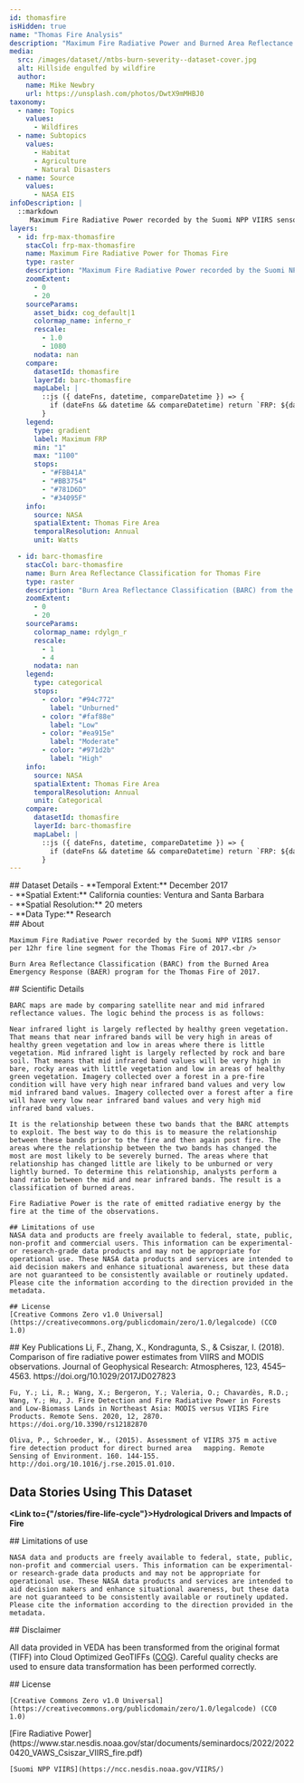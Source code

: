 ```yaml
---
id: thomasfire
isHidden: true
name: "Thomas Fire Analysis"
description: "Maximum Fire Radiative Power and Burned Area Reflectance for the Thomas Fire of 2017"
media:
  src: /images/dataset//mtbs-burn-severity--dataset-cover.jpg
  alt: Hillside engulfed by wildfire
  author:
    name: Mike Newbry
    url: https://unsplash.com/photos/DwtX9mMHBJ0
taxonomy:
  - name: Topics
    values:
      - Wildfires
  - name: Subtopics
    values:
      - Habitat
      - Agriculture
      - Natural Disasters
  - name: Source
    values:
      - NASA EIS
infoDescription: |
  ::markdown
     Maximum Fire Radiative Power recorded by the Suomi NPP VIIRS sensor per 12hr fire line segment for the Thomas Fire of 2017
layers:
  - id: frp-max-thomasfire
    stacCol: frp-max-thomasfire
    name: Maximum Fire Radiative Power for Thomas Fire
    type: raster
    description: "Maximum Fire Radiative Power recorded by the Suomi NPP VIIRS sensor per 12hr fire line segment for the Thomas Fire of 2017"
    zoomExtent:
      - 0
      - 20
    sourceParams:
      asset_bidx: cog_default|1
      colormap_name: inferno_r
      rescale:
        - 1.0
        - 1080
      nodata: nan
    compare:
      datasetId: thomasfire  
      layerId: barc-thomasfire
      mapLabel: |
        ::js ({ dateFns, datetime, compareDatetime }) => {
          if (dateFns && datetime && compareDatetime) return `FRP: ${dateFns.format(datetime, 'yyyy')} VS BARC: ${dateFns.format(compareDatetime, 'yyyy')}`;
        }
    legend:
      type: gradient
      label: Maximum FRP 
      min: "1"
      max: "1100"
      stops:
        - "#FBB41A"
        - "#BB3754"
        - "#781D6D"
        - "#34095F"
    info:
      source: NASA
      spatialExtent: Thomas Fire Area
      temporalResolution: Annual 
      unit: Watts

  - id: barc-thomasfire
    stacCol: barc-thomasfire
    name: Burn Area Reflectance Classification for Thomas Fire
    type: raster
    description: "Burn Area Reflectance Classification (BARC) from the Burned Area Emergency Response (BAER) program for the Thomas Fire of 2017"
    zoomExtent:
      - 0
      - 20
    sourceParams:
      colormap_name: rdylgn_r
      rescale:
        - 1
        - 4
      nodata: nan
    legend:
      type: categorical
      stops:
        - color: "#94c772"
          label: "Unburned"
        - color: "#faf88e"
          label: "Low"
        - color: "#ea915e"
          label: "Moderate"
        - color: "#971d2b"
          label: "High"
    info:
      source: NASA
      spatialExtent: Thomas Fire Area
      temporalResolution: Annual 
      unit: Categorical
    compare:
      datasetId: thomasfire  
      layerId: barc-thomasfire
      mapLabel: |
        ::js ({ dateFns, datetime, compareDatetime }) => {
          if (dateFns && datetime && compareDatetime) return `FRP: ${dateFns.format(datetime, 'yyyy')} VS BARC: ${dateFns.format(compareDatetime, 'yyyy')}`;
        }
---
```



<Block>
  <Prose>   
    ## Dataset Details
    - **Temporal Extent:** December 2017<br />
    - **Spatial Extent:** California counties: Ventura and Santa Barbara <br />
    - **Spatial Resolution:** 20 meters<br />
    - **Data Type:** Research<br />
  </Prose>
</Block>




<Block>
  <Prose>
    ## About
    
    Maximum Fire Radiative Power recorded by the Suomi NPP VIIRS sensor per 12hr fire line segment for the Thomas Fire of 2017.<br />

    Burn Area Reflectance Classification (BARC) from the Burned Area Emergency Response (BAER) program for the Thomas Fire of 2017.
    
 
  </Prose>
</Block>


<Block>
  <Prose>
    ## Scientific Details

    BARC maps are made by comparing satellite near and mid infrared reflectance values. The logic behind the process is as follows:

    Near infrared light is largely reflected by healthy green vegetation. That means that near infrared bands will be very high in areas of healthy green vegetation and low in areas where there is little vegetation. Mid infrared light is largely reflected by rock and bare soil. That means that mid infrared band values will be very high in bare, rocky areas with little vegetation and low in areas of healthy green vegetation. Imagery collected over a forest in a pre-fire condition will have very high near infrared band values and very low mid infrared band values. Imagery collected over a forest after a fire will have very low near infrared band values and very high mid infrared band values.

    It is the relationship between these two bands that the BARC attempts to exploit. The best way to do this is to measure the relationship between these bands prior to the fire and then again post fire. The areas where the relationship between the two bands has changed the most are most likely to be severely burned. The areas where that relationship has changed little are likely to be unburned or very lightly burned. To determine this relationship, analysts perform a band ratio between the mid and near infrared bands. The result is a classification of burned areas.

    Fire Radiative Power is the rate of emitted radiative energy by the fire at the time of the observations.

  </Prose>
</Block>


<Block>
  <Prose>
  

    ## Limitations of use
    NASA data and products are freely available to federal, state, public, non-profit and commercial users. This information can be experimental- or research-grade data products and may not be appropriate for operational use. These NASA data products and services are intended to aid decision makers and enhance situational awareness, but these data are not guaranteed to be consistently available or routinely updated. Please cite the information according to the direction provided in the metadata.

    ## License
    [Creative Commons Zero v1.0 Universal](https://creativecommons.org/publicdomain/zero/1.0/legalcode) (CC0 1.0)
  </Prose>
</Block>


<Block>
  <Prose>
    ## Key Publications
    Li, F., Zhang, X., Kondragunta, S., & Csiszar, I. (2018). Comparison of fire radiative power estimates from VIIRS and MODIS observations. Journal of Geophysical Research: Atmospheres, 123, 4545–4563. https://doi.org/10.1029/2017JD027823

    Fu, Y.; Li, R.; Wang, X.; Bergeron, Y.; Valeria, O.; Chavardès, R.D.; Wang, Y.; Hu, J. Fire Detection and Fire Radiative Power in Forests and Low-Biomass Lands in Northeast Asia: MODIS versus VIIRS Fire Products. Remote Sens. 2020, 12, 2870. https://doi.org/10.3390/rs12182870

    Oliva, P., Schroeder, W., (2015). Assessment of VIIRS 375 m active fire detection product for direct burned area   mapping. Remote Sensing of Environment. 160. 144-155. http://doi.org/10.1016/j.rse.2015.01.010.
  </Prose>
</Block>


<Block>
  <Prose>
  
  ## Data Stories Using This Dataset
  
  **<Link to={"/stories/fire-life-cycle"}>Hydrological Drivers and Impacts of Fire</Link>**
  </Prose>
</Block>


<Block>
  <Prose>
    ## Limitations of use

    NASA data and products are freely available to federal, state, public, non-profit and commercial users. This information can be experimental- or research-grade data products and may not be appropriate for operational use. These NASA data products and services are intended to aid decision makers and enhance situational awareness, but these data are not guaranteed to be consistently available or routinely updated. Please cite the information according to the direction provided in the metadata.
  </Prose>
</Block>


<Block>
  <Prose>
  ## Disclaimer

  All data provided in VEDA has been transformed from the original format (TIFF) into Cloud Optimized GeoTIFFs ([COG](https://www.cogeo.org)). Careful quality checks are used to ensure data transformation has been performed correctly.  
  </Prose>
</Block>


<Block>
  <Prose>
    ## License

    [Creative Commons Zero v1.0 Universal](https://creativecommons.org/publicdomain/zero/1.0/legalcode) (CC0 1.0)
  </Prose>
</Block>

<Block>
  <Prose>
    [Fire Radiative Power](https://www.star.nesdis.noaa.gov/star/documents/seminardocs/2022/20220420_VAWS_Csiszar_VIIRS_fire.pdf)

    [Suomi NPP VIIRS](https://ncc.nesdis.noaa.gov/VIIRS/)
  </Prose>
</Block>